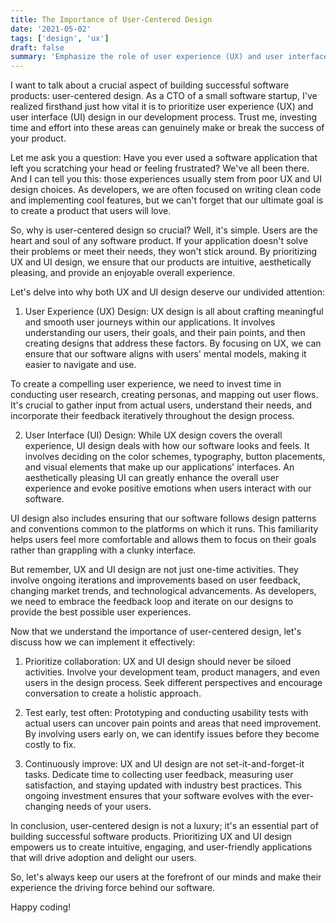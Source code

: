 ```yaml
---
title: The Importance of User-Centered Design
date: '2021-05-02'
tags: ['design', 'ux']
draft: false
summary: 'Emphasize the role of user experience (UX) and user interface (UI) design in creating successful software products'
---
```

I want to talk about a crucial aspect of building successful software products: user-centered design. As a CTO of a small software startup, I've realized firsthand just how vital it is to prioritize user experience (UX) and user interface (UI) design in our development process. Trust me, investing time and effort into these areas can genuinely make or break the success of your product.

Let me ask you a question: Have you ever used a software application that left you scratching your head or feeling frustrated? We've all been there. And I can tell you this: those experiences usually stem from poor UX and UI design choices. As developers, we are often focused on writing clean code and implementing cool features, but we can't forget that our ultimate goal is to create a product that users will love.

So, why is user-centered design so crucial? Well, it's simple. Users are the heart and soul of any software product. If your application doesn't solve their problems or meet their needs, they won't stick around. By prioritizing UX and UI design, we ensure that our products are intuitive, aesthetically pleasing, and provide an enjoyable overall experience.

Let's delve into why both UX and UI design deserve our undivided attention:

1. User Experience (UX) Design:
UX design is all about crafting meaningful and smooth user journeys within our applications. It involves understanding our users, their goals, and their pain points, and then creating designs that address these factors. By focusing on UX, we can ensure that our software aligns with users' mental models, making it easier to navigate and use.

To create a compelling user experience, we need to invest time in conducting user research, creating personas, and mapping out user flows. It's crucial to gather input from actual users, understand their needs, and incorporate their feedback iteratively throughout the design process.

2. User Interface (UI) Design:
While UX design covers the overall experience, UI design deals with how our software looks and feels. It involves deciding on the color schemes, typography, button placements, and visual elements that make up our applications' interfaces. An aesthetically pleasing UI can greatly enhance the overall user experience and evoke positive emotions when users interact with our software.

UI design also includes ensuring that our software follows design patterns and conventions common to the platforms on which it runs. This familiarity helps users feel more comfortable and allows them to focus on their goals rather than grappling with a clunky interface.

But remember, UX and UI design are not just one-time activities. They involve ongoing iterations and improvements based on user feedback, changing market trends, and technological advancements. As developers, we need to embrace the feedback loop and iterate on our designs to provide the best possible user experiences.

Now that we understand the importance of user-centered design, let's discuss how we can implement it effectively:

1. Prioritize collaboration: UX and UI design should never be siloed activities. Involve your development team, product managers, and even users in the design process. Seek different perspectives and encourage conversation to create a holistic approach.

2. Test early, test often: Prototyping and conducting usability tests with actual users can uncover pain points and areas that need improvement. By involving users early on, we can identify issues before they become costly to fix.

3. Continuously improve: UX and UI design are not set-it-and-forget-it tasks. Dedicate time to collecting user feedback, measuring user satisfaction, and staying updated with industry best practices. This ongoing investment ensures that your software evolves with the ever-changing needs of your users.

In conclusion, user-centered design is not a luxury; it's an essential part of building successful software products. Prioritizing UX and UI design empowers us to create intuitive, engaging, and user-friendly applications that will drive adoption and delight our users.

So, let's always keep our users at the forefront of our minds and make their experience the driving force behind our software. 

Happy coding!